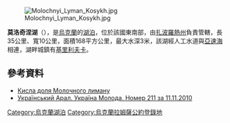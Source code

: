 [[Image:Molochnyi_Lyman_Kosykh.jpg|right]]

{{coord|46|32|N|35|19|E|region:UA_type:waterbody|display=title}}

'''莫洛奇涅湖'''（{{lang-uk|Молочний лиман}}），是[[烏克蘭|烏克蘭]]的[[湖泊|湖泊]]，位於該國東南部，由[[扎波羅熱州|扎波羅熱州]]負責管轄，長35公里、寬10公里，面積168平方公里，最大水深3米，該湖經人工水道與[[亞速海|亞速海]]相連，湖畔城鎮有[[基里利夫卡|基里利夫卡]]。

==參考資料==
* [http://www.dt.ua/2000/2600/65078/?printpreview Кисла доля Молочного лиману]{{dead link|date=十月 2017 |bot=InternetArchiveBot }}
* [http://umoloda.kiev.ua/number/1778/208/63049/ Український Арал. Україна Молода. Номер 211 за 11.11.2010]

[[Category:烏克蘭湖泊|Category:烏克蘭湖泊]]
[[Category:烏克蘭拉姆薩公約登錄地|Category:烏克蘭拉姆薩公約登錄地]]

{{Ukraine-geo-stub}}